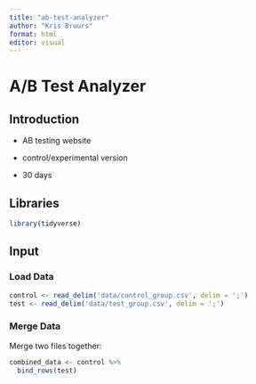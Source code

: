 ```yaml
---
title: "ab-test-analyzer"
author: "Kris Bruurs"
format: html
editor: visual
---
```


# A/B Test Analyzer

## Introduction

-   AB testing website

-   control/experimental version

-   30 days

## Libraries

```r
library(tidyverse)
```

## Input

### Load Data

```r
control <- read_delim('data/control_group.csv', delim = ';')
test <- read_delim('data/test_group.csv', delim = ';')

```

### Merge Data

Merge two files together:

```r
combined_data <- control %>% 
  bind_rows(test)
```
